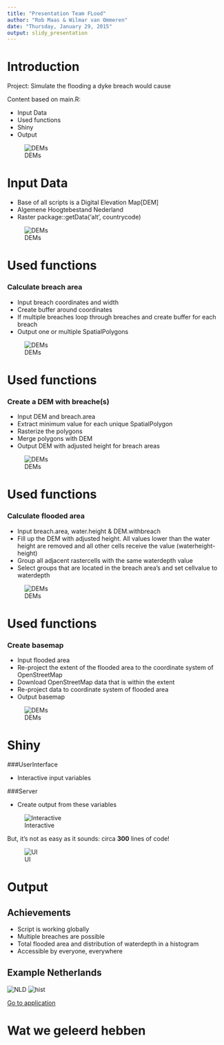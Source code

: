 ```yaml
---
title: "Presentation Team FLood"
author: "Rob Maas & Wilmar van Ommeren"
date: "Thursday, January 29, 2015"
output: slidy_presentation
---
```



# Introduction

Project: 
Simulate the flooding a dyke breach would cause

Content based on main.R:

- Input Data
- Used functions
- Shiny
- Output

![DEMs](www/intro.jpg)


# Input Data

- Base of all scripts is a Digital Elevation Map[DEM]
- Algemene Hoogtebestand Nederland
- Raster package::getData('alt', countrycode)

![DEMs](www/DEM.png)

  
# Used functions

### Calculate breach area

- Input breach coordinates and width
- Create buffer around coordinates 
- If multiple breaches loop through breaches and create buffer for each breach
- Output one or multiple SpatialPolygons

![DEMs](www/breacharea.png)

# Used functions

### Create a DEM with breache(s)

- Input DEM and breach.area
- Extract minimum value for each unique SpatialPolygon
- Rasterize the polygons
- Merge polygons with DEM
- Output DEM with adjusted height for breach areas

![DEMs](www/DEMwithBreach.png)

# Used functions

### Calculate flooded area

- Input breach.area, water.height & DEM.withbreach
- Fill up the DEM with adjusted height. All values lower than the water height are removed and all other cells receive the value (waterheight-height)
- Group all adjacent rastercells with the same waterdepth value
- Select groups that are located in the breach area's and set cellvalue to waterdepth

![DEMs](www/waterdepth.png)

# Used functions

### Create basemap

- Input flooded area
- Re-project the extent of the flooded area to the coordinate system of OpenStreetMap
- Download OpenStreetMap data that is within the extent
- Re-project data to coordinate system of flooded area
- Output basemap

![DEMs](www/basemap.png)


# Shiny

###UserInterface

- Interactive input variables

###Server

- Create output from these variables

![Interactive](www/Interactive.png)


But, it's not as easy as it sounds:
circa **300** lines of code!

![UI](www/UI.png)

# Output

## Achievements

- Script is working globally
- Multiple breaches are possible
- Total flooded area and distribution of waterdepth in a histogram
- Accessible by everyone, everywhere

## Example Netherlands

![NLD](www/country.png)
![hist](www/hist.png)

[Go to application](https://wilmarvanommeren.shinyapps.io/floodrisk/)

# Wat we geleerd hebben